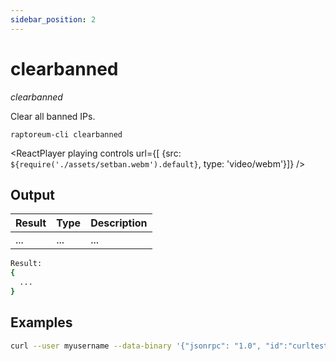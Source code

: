 ```yaml
---
sidebar_position: 2
---
```


# clearbanned

*clearbanned*

Clear all banned IPs.

`raptoreum-cli clearbanned `

<ReactPlayer playing controls url={[
    {src: `${require('./assets/setban.webm').default}`, type: 'video/webm'}]} />

## Output

| Result | Type | Description |
|--|--|--|
| ... | ... | ... |

```bash
Result:
{
  ...
}
```

## Examples

```bash
curl --user myusername --data-binary '{"jsonrpc": "1.0", "id":"curltest", "method": "clearbanned", "params": [] }' -H 'content-type: text/plain;' http://127.0.0.1:9998/
```
